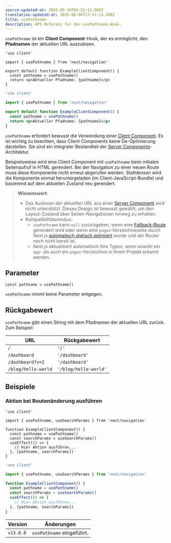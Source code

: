 ```yaml
---
source-updated-at: 2025-05-16T04:52:11.000Z
translation-updated-at: 2025-06-06T17:31:13.308Z
title: usePathname
description: API-Referenz für den usePathname-Hook.
---
```


`usePathname` ist ein **Client Component**-Hook, der es ermöglicht, den **Pfadnamen** der aktuellen URL auszulesen.

```tsx filename="app/example-client-component.tsx" switcher
'use client'

import { usePathname } from 'next/navigation'

export default function ExampleClientComponent() {
  const pathname = usePathname()
  return <p>Aktueller Pfadname: {pathname}</p>
}
```

```jsx filename="app/example-client-component.js" switcher
'use client'

import { usePathname } from 'next/navigation'

export default function ExampleClientComponent() {
  const pathname = usePathname()
  return <p>Aktueller Pfadname: {pathname}</p>
}
```

`usePathname` erfordert bewusst die Verwendung einer [Client Component](/docs/app/building-your-application/rendering/client-components). Es ist wichtig zu beachten, dass Client Components keine De-Optimierung darstellen. Sie sind ein integraler Bestandteil der [Server Components](/docs/app/building-your-application/rendering/server-components)-Architektur.

Beispielsweise wird eine Client Component mit `usePathname` beim initialen Seitenaufruf in HTML gerendert. Bei der Navigation zu einer neuen Route muss diese Komponente nicht erneut abgerufen werden. Stattdessen wird die Komponente einmal heruntergeladen (im Client-JavaScript-Bundle) und basierend auf dem aktuellen Zustand neu gerendert.

> **Wissenswert**:
>
> - Das Auslesen der aktuellen URL aus einer [Server Component](/docs/app/building-your-application/rendering/server-components) wird nicht unterstützt. Dieses Design ist bewusst gewählt, um den Layout-Zustand über Seiten-Navigationen hinweg zu erhalten.
> - Kompatibilitätsmodus:
>   - `usePathname` kann `null` zurückgeben, wenn eine [Fallback-Route](/docs/pages/api-reference/functions/get-static-paths#fallback-true) gerendert wird oder wenn eine `pages`-Verzeichnisseite durch Next.js [automatisch statisch optimiert](/docs/pages/building-your-application/rendering/automatic-static-optimization) wurde und der Router noch nicht bereit ist.
>   - Next.js aktualisiert automatisch Ihre Typen, wenn sowohl ein `app`- als auch ein `pages`-Verzeichnis in Ihrem Projekt erkannt werden.

## Parameter

```tsx
const pathname = usePathname()
```

`usePathname` nimmt keine Parameter entgegen.

## Rückgabewert

`usePathname` gibt einen String mit dem Pfadnamen der aktuellen URL zurück. Zum Beispiel:

| URL                 | Rückgabewert          |
| ------------------- | --------------------- |
| `/`                 | `'/'`                 |
| `/dashboard`        | `'/dashboard'`        |
| `/dashboard?v=2`    | `'/dashboard'`        |
| `/blog/hello-world` | `'/blog/hello-world'` |

## Beispiele

### Aktion bei Routenänderung ausführen

```tsx filename="app/example-client-component.tsx" switcher
'use client'

import { usePathname, useSearchParams } from 'next/navigation'

function ExampleClientComponent() {
  const pathname = usePathname()
  const searchParams = useSearchParams()
  useEffect(() => {
    // Hier Aktion ausführen...
  }, [pathname, searchParams])
}
```

```jsx filename="app/example-client-component.js" switcher
'use client'

import { usePathname, useSearchParams } from 'next/navigation'

function ExampleClientComponent() {
  const pathname = usePathname()
  const searchParams = useSearchParams()
  useEffect(() => {
    // Hier Aktion ausführen...
  }, [pathname, searchParams])
}
```

| Version   | Änderungen                   |
| --------- | ---------------------------- |
| `v13.0.0` | `usePathname` eingeführt.    |